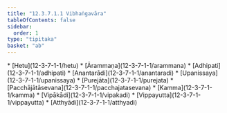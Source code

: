 ```yaml
---
title: "12.3.7.1.1 Vibhaṅgavāra"
tableOfContents: false
sidebar:
  order: 1
type: "tipitaka"
basket: "ab"
---
```



<DynamicBreadcrumb />



<TableOfContents>
* [Hetu](12-3-7-1-1/hetu)
* [Ārammaṇa](12-3-7-1-1/arammana)
* [Adhipati](12-3-7-1-1/adhipati)
* [Anantarādi](12-3-7-1-1/anantaradi)
* [Upanissaya](12-3-7-1-1/upanissaya)
* [Purejāta](12-3-7-1-1/purejata)
* [Pacchājātāsevana](12-3-7-1-1/pacchajatasevana)
* [Kamma](12-3-7-1-1/kamma)
* [Vipākādi](12-3-7-1-1/vipakadi)
* [Vippayutta](12-3-7-1-1/vippayutta)
* [Atthyādi](12-3-7-1-1/atthyadi)
</TableOfContents>